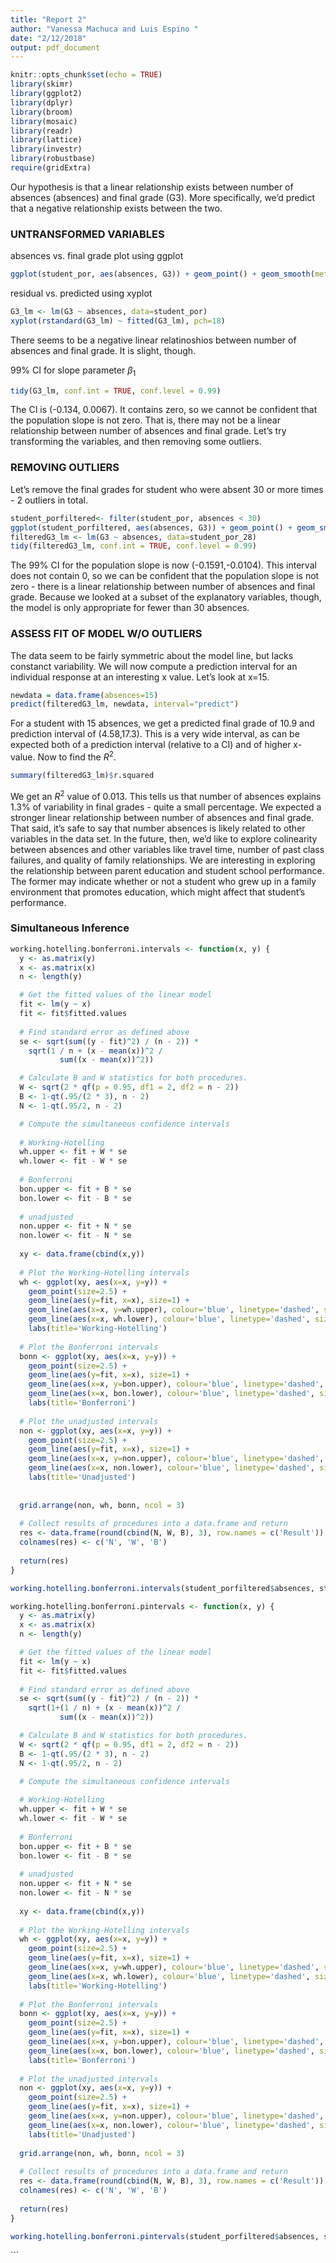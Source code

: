 ```yaml
---
title: "Report 2"
author: "Vanessa Machuca and Luis Espino "
date: "2/12/2018"
output: pdf_document
---
```


```r
knitr::opts_chunk$set(echo = TRUE)
library(skimr)
library(ggplot2)
library(dplyr)
library(broom)
library(mosaic)
library(readr)
library(lattice)
library(investr)
library(robustbase)
require(gridExtra)
```

Our hypothesis is that a linear relationship exists between number of absences (absences) and final grade (G3). More specifically, we’d predict that a negative relationship exists between the two.  

### UNTRANSFORMED VARIABLES ###

absences vs. final grade plot using ggplot

```r
ggplot(student_por, aes(absences, G3)) + geom_point() + geom_smooth(method='lm') 
```

residual vs. predicted using xyplot
```r
G3_lm <- lm(G3 ~ absences, data=student_por)
xyplot(rstandard(G3_lm) ~ fitted(G3_lm), pch=18)
```
There seems to be a negative linear relatinoshios between number of absences and final grade. It is slight, though. 


99% CI for slope parameter $\beta_1$

```r
tidy(G3_lm, conf.int = TRUE, conf.level = 0.99)
```
The CI is (-0.134, 0.0067). It contains zero, so we cannot be confident that the population slope is not zero. That is, there may not be a linear relationship between number of absences and final grade. Let's try transforming the variables, and then removing some outliers.

### REMOVING OUTLIERS ###

Let's remove the final grades for student who were absent 30 or more times - 2 outliers in total.

```r
student_porfiltered<- filter(student_por, absences < 30)
ggplot(student_porfiltered, aes(absences, G3)) + geom_point() + geom_smooth(method='lm') 
filteredG3_lm <- lm(G3 ~ absences, data=student_por_28)
tidy(filteredG3_lm, conf.int = TRUE, conf.level = 0.99)
```
The 99% CI for the population slope is now (-0.1591,-0.0104). This interval does not contain 0, so we can be confident that the population slope is not zero - there is a linear relationship between number of absences and final grade. Because we looked at a subset of the explanatory variables, though, the model is only appropriate for fewer than 30 absences.

### ASSESS FIT OF MODEL W/O OUTLIERS ###

The data seem to be fairly symmetric about the model line, but lacks constanct variability. We will now compute a prediction interval for an individual response at an interesting x value.  Let's look at x=15.

```r
newdata = data.frame(absences=15)
predict(filteredG3_lm, newdata, interval="predict")
```

For a student with 15 absences, we get a predicted final grade of 10.9 and prediction interval of (4.58,17.3). This is a very wide interval, as can be expected both of a prediction interval (relative to a CI) and of higher x-value. Now to find the $R^2$. 

```r
summary(filteredG3_lm)$r.squared
```

We get an $R^2$ value of 0.013. This tells us that number of absences explains 1.3% of variability in final grades - quite a small percentage. 
We expected a stronger linear relationship between number of absences and final grade. That said, it's safe to say that number absences is likely related to other variables in the data set. In the future, then, we'd like to explore colinearity between absences and other variables like travel time, number of past class failures, and quality of family relationships.  We are interesting in exploring the relationship between parent education and student school performance. The former may indicate whether or not a student who grew up in a family environment that promotes education, which might affect that student's performance. 

### Simultaneous Inference

```r
working.hotelling.bonferroni.intervals <- function(x, y) {
  y <- as.matrix(y)
  x <- as.matrix(x)
  n <- length(y)

  # Get the fitted values of the linear model
  fit <- lm(y ~ x)
  fit <- fit$fitted.values
  
  # Find standard error as defined above
  se <- sqrt(sum((y - fit)^2) / (n - 2)) * 
    sqrt(1 / n + (x - mean(x))^2 / 
           sum((x - mean(x))^2))

  # Calculate B and W statistics for both procedures.
  W <- sqrt(2 * qf(p = 0.95, df1 = 2, df2 = n - 2))
  B <- 1-qt(.95/(2 * 3), n - 2)
  N <- 1-qt(.95/2, n - 2)

  # Compute the simultaneous confidence intervals
  
  # Working-Hotelling
  wh.upper <- fit + W * se
  wh.lower <- fit - W * se
  
  # Bonferroni
  bon.upper <- fit + B * se
  bon.lower <- fit - B * se
  
  # unadjusted
  non.upper <- fit + N * se
  non.lower <- fit - N * se
  
  xy <- data.frame(cbind(x,y))
  
  # Plot the Working-Hotelling intervals
  wh <- ggplot(xy, aes(x=x, y=y)) + 
    geom_point(size=2.5) + 
    geom_line(aes(y=fit, x=x), size=1) + 
    geom_line(aes(x=x, y=wh.upper), colour='blue', linetype='dashed', size=1) + 
    geom_line(aes(x=x, wh.lower), colour='blue', linetype='dashed', size=1) +
    labs(title='Working-Hotelling')
  
  # Plot the Bonferroni intervals
  bonn <- ggplot(xy, aes(x=x, y=y)) + 
    geom_point(size=2.5) + 
    geom_line(aes(y=fit, x=x), size=1) + 
    geom_line(aes(x=x, y=bon.upper), colour='blue', linetype='dashed', size=1) + 
    geom_line(aes(x=x, bon.lower), colour='blue', linetype='dashed', size=1) +
    labs(title='Bonferroni')
  
  # Plot the unadjusted intervals
  non <- ggplot(xy, aes(x=x, y=y)) + 
    geom_point(size=2.5) + 
    geom_line(aes(y=fit, x=x), size=1) + 
    geom_line(aes(x=x, y=non.upper), colour='blue', linetype='dashed', size=1) + 
    geom_line(aes(x=x, non.lower), colour='blue', linetype='dashed', size=1) +
    labs(title='Unadjusted')
  
  
  grid.arrange(non, wh, bonn, ncol = 3)
  
  # Collect results of procedures into a data.frame and return
  res <- data.frame(round(cbind(N, W, B), 3), row.names = c('Result'))
  colnames(res) <- c('N', 'W', 'B')
  
  return(res)
}

working.hotelling.bonferroni.intervals(student_porfiltered$absences, student_porfiltered$G3)
```


```r
working.hotelling.bonferroni.pintervals <- function(x, y) {
  y <- as.matrix(y)
  x <- as.matrix(x)
  n <- length(y)

  # Get the fitted values of the linear model
  fit <- lm(y ~ x)
  fit <- fit$fitted.values
  
  # Find standard error as defined above
  se <- sqrt(sum((y - fit)^2) / (n - 2)) * 
    sqrt(1+(1 / n) + (x - mean(x))^2 / 
           sum((x - mean(x))^2))

  # Calculate B and W statistics for both procedures.
  W <- sqrt(2 * qf(p = 0.95, df1 = 2, df2 = n - 2))
  B <- 1-qt(.95/(2 * 3), n - 2)
  N <- 1-qt(.95/2, n - 2)

  # Compute the simultaneous confidence intervals
  
  # Working-Hotelling
  wh.upper <- fit + W * se
  wh.lower <- fit - W * se
  
  # Bonferroni
  bon.upper <- fit + B * se
  bon.lower <- fit - B * se
  
  # unadjusted
  non.upper <- fit + N * se
  non.lower <- fit - N * se
  
  xy <- data.frame(cbind(x,y))
  
  # Plot the Working-Hotelling intervals
  wh <- ggplot(xy, aes(x=x, y=y)) + 
    geom_point(size=2.5) + 
    geom_line(aes(y=fit, x=x), size=1) + 
    geom_line(aes(x=x, y=wh.upper), colour='blue', linetype='dashed', size=1) + 
    geom_line(aes(x=x, wh.lower), colour='blue', linetype='dashed', size=1) +
    labs(title='Working-Hotelling')
  
  # Plot the Bonferroni intervals
  bonn <- ggplot(xy, aes(x=x, y=y)) + 
    geom_point(size=2.5) + 
    geom_line(aes(y=fit, x=x), size=1) + 
    geom_line(aes(x=x, y=bon.upper), colour='blue', linetype='dashed', size=1) + 
    geom_line(aes(x=x, bon.lower), colour='blue', linetype='dashed', size=1) +
    labs(title='Bonferroni')
  
  # Plot the unadjusted intervals
  non <- ggplot(xy, aes(x=x, y=y)) + 
    geom_point(size=2.5) + 
    geom_line(aes(y=fit, x=x), size=1) + 
    geom_line(aes(x=x, y=non.upper), colour='blue', linetype='dashed', size=1) + 
    geom_line(aes(x=x, non.lower), colour='blue', linetype='dashed', size=1) +
    labs(title='Unadjusted')
  
  grid.arrange(non, wh, bonn, ncol = 3)
  
  # Collect results of procedures into a data.frame and return
  res <- data.frame(round(cbind(N, W, B), 3), row.names = c('Result'))
  colnames(res) <- c('N', 'W', 'B')
  
  return(res)
}

working.hotelling.bonferroni.pintervals(student_porfiltered$absences, student_porfiltered$G3)

```
```

